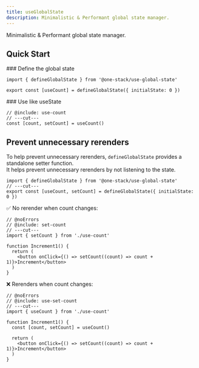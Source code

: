 ```yaml
---
title: useGlobalState
description: Minimalistic & Performant global state manager.
---
```


Minimalistic & Performant global state manager.

## Quick Start

<Steps>

<Step>
### Define the global state

```tsx twoslash title="use-count.ts" include use-count
import { defineGlobalState } from '@one-stack/use-global-state'

export const [useCount] = defineGlobalState({ initialState: 0 })
```

</Step>

<Step>
### Use like useState

```tsx twoslash
// @include: use-count
// ---cut---
const [count, setCount] = useCount()
```

</Step>
</Steps>

## Prevent unnecessary rerenders

To help prevent unnecessary rerenders, `defineGlobalState` provides a standalone setter function. \
It helps prevent unnecessary rerenders by not listening to the state.

```tsx twoslash title="use-count.ts" include set-count
import { defineGlobalState } from '@one-stack/use-global-state'
// ---cut---
export const [useCount, setCount] = defineGlobalState({ initialState: 0 })
```

✅ No rerender when count changes:

```tsx twoslash
// @noErrors
// @include: set-count
// ---cut---
import { setCount } from './use-count'

function Increment1() {
  return (
    <button onClick={() => setCount((count) => count + 1)}>Increment</button>
  )
}
```

❌ Rerenders when count changes:

```tsx twoslash
// @noErrors
// @include: use-set-count
// ---cut---
import { useCount } from './use-count'

function Increment1() {
  const [count, setCount] = useCount()

  return (
    <button onClick={() => setCount((count) => count + 1)}>Increment</button>
  )
}
```
